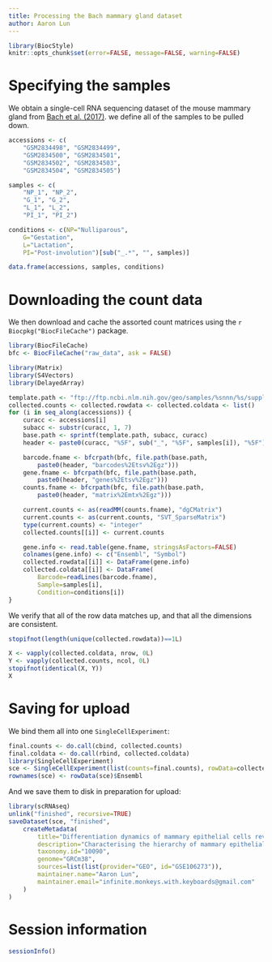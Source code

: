 ```yaml
---
title: Processing the Bach mammary gland dataset
author: Aaron Lun
---
```


```r
library(BiocStyle)
knitr::opts_chunk$set(error=FALSE, message=FALSE, warning=FALSE)
```

# Specifying the samples

We obtain a single-cell RNA sequencing dataset of the mouse mammary gland from [Bach et al. (2017)](https://doi.org/10.1038/s41467-017-02001-5).
we define all of the samples to be pulled down.

```r
accessions <- c(
    "GSM2834498", "GSM2834499", 
    "GSM2834500", "GSM2834501", 
    "GSM2834502", "GSM2834503", 
    "GSM2834504", "GSM2834505")

samples <- c(
    "NP_1", "NP_2",
    "G_1", "G_2",
    "L_1", "L_2",
    "PI_1", "PI_2")

conditions <- c(NP="Nulliparous",
    G="Gestation",
    L="Lactation",
    PI="Post-involution")[sub("_.*", "", samples)]

data.frame(accessions, samples, conditions)
```

# Downloading the count data

We then download and cache the assorted count matrices using the `r Biocpkg("BiocFileCache")` package.

```r
library(BiocFileCache)
bfc <- BiocFileCache("raw_data", ask = FALSE)

library(Matrix)
library(S4Vectors)
library(DelayedArray)

template.path <- "ftp://ftp.ncbi.nlm.nih.gov/geo/samples/%snnn/%s/suppl"
collected.counts <- collected.rowdata <- collected.coldata <- list()
for (i in seq_along(accessions)) {
    curacc <- accessions[i]
    subacc <- substr(curacc, 1, 7)
    base.path <- sprintf(template.path, subacc, curacc)
    header <- paste0(curacc, "%5F", sub("_", "%5F", samples[i]), "%5F")

    barcode.fname <- bfcrpath(bfc, file.path(base.path,
        paste0(header, "barcodes%2Etsv%2Egz")))
    gene.fname <- bfcrpath(bfc, file.path(base.path,
        paste0(header, "genes%2Etsv%2Egz")))
    counts.fname <- bfcrpath(bfc, file.path(base.path,
        paste0(header, "matrix%2Emtx%2Egz")))

    current.counts <- as(readMM(counts.fname), "dgCMatrix")
    current.counts <- as(current.counts, "SVT_SparseMatrix")
    type(current.counts) <- "integer"
    collected.counts[[i]] <- current.counts

    gene.info <- read.table(gene.fname, stringsAsFactors=FALSE)
    colnames(gene.info) <- c("Ensembl", "Symbol")
    collected.rowdata[[i]] <- DataFrame(gene.info)
    collected.coldata[[i]] <- DataFrame(
        Barcode=readLines(barcode.fname),
        Sample=samples[i],
        Condition=conditions[i])
}
```

We verify that all of the row data matches up, and that all the dimensions are consistent.

```r
stopifnot(length(unique(collected.rowdata))==1L)

X <- vapply(collected.coldata, nrow, 0L)
Y <- vapply(collected.counts, ncol, 0L)
stopifnot(identical(X, Y))
X
```

# Saving for upload 

We bind them all into one `SingleCellExperiment`:

```r
final.counts <- do.call(cbind, collected.counts)
final.coldata <- do.call(rbind, collected.coldata)
library(SingleCellExperiment)
sce <- SingleCellExperiment(list(counts=final.counts), rowData=collected.rowdata[[1]], colData=final.coldata)
rownames(sce) <- rowData(sce)$Ensembl
```

And we save them to disk in preparation for upload:

```r
library(scRNAseq)
unlink("finished", recursive=TRUE)
saveDataset(sce, "finished",
    createMetadata(
        title="Differentiation dynamics of mammary epithelial cells revealed by single-cell RNA sequencing",
        description="Characterising the hierarchy of mammary epithelial cells (MECs) and how they are regulated during adult development is important for understanding how breast cancer arises. Here we report the use of single-cell RNA sequencing to determine the gene expression profile of MECs across four developmental stages; nulliparous, mid gestation, lactation and post involution. Our analysis of 23,184 cells identifies 15 clusters, few of which could be fully characterised by a single marker gene. We argue instead that the epithelial cells—especially in the luminal compartment—should rather be conceptualised as being part of a continuous spectrum of differentiation. Furthermore, our data support the existence of a common luminal progenitor cell giving rise to intermediate, restricted alveolar and hormone-sensing progenitors. This luminal progenitor compartment undergoes transcriptional changes in response to a full pregnancy, lactation and involution. In summary, our results provide a global, unbiased view of adult mammary gland development.",
        taxonomy.id="10090",
        genome="GRCm38",
        sources=list(list(provider="GEO", id="GSE106273")),
        maintainer.name="Aaron Lun",
        maintainer.email="infinite.monkeys.with.keyboards@gmail.com"
    )
)
```

# Session information

```r
sessionInfo()
```
